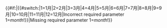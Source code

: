 <includeonly>{{#if:{{{1|}}}|{{#switch:{{MONTHNUMBER|{{{1}}}}}|1=1月|2=2月|3=3月|4=4月|5=5月|6=6月|7=7月|8=8月|9=9月|10=10月|11=11月|12=12月|Incorrect required parameter 1=''month''!}}|Missing required parameter 1=''month''!}}</includeonly><noinclude>

{{Documentation}}
<!-- Add categories and interwikis to the /doc subpage, not here! -->
</noinclude>